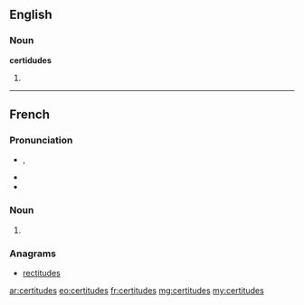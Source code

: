 ==English==

===Noun===
'''certidudes'''

# {{plural of|[[certitude]]}}

----

==French==

===Pronunciation===
* {{IPA|/sɛʁ.ti.tyd/|lang=fr}}, {{X-SAMPA|/sER.ti.tyd/|lang=fr}}
* {{homophones|certitude|lang=fr}}
* {{hyphenation|cer|ti|tudes|lang=fr}}

===Noun===
{{infl|fr|plural}} {{f|p}}

# {{plural of|[[certitude]]|lang=fr}}

===Anagrams===
* [[rectitudes#French|rectitudes]]

[[ar:certitudes]]
[[eo:certitudes]]
[[fr:certitudes]]
[[mg:certitudes]]
[[my:certitudes]]